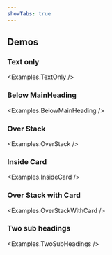 ```yaml
---
showTabs: true
---
```



## Demos

### Text only

<Examples.TextOnly />

### Below MainHeading

<Examples.BelowMainHeading />

### Over Stack

<Examples.OverStack />

### Inside Card

<Examples.InsideCard />

### Over Stack with Card

<Examples.OverStackWithCard />

### Two sub headings

<Examples.TwoSubHeadings />
